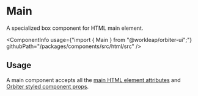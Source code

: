
<Meta of={MainStories} />

# Main

<Tagline>A specialized <Link href="?path=/docs/box--default-story">box</Link> component for HTML main element.</Tagline>

<ComponentInfo
    usage={"import { Main } from \"@workleap/orbiter-ui\";"}
    githubPath="/packages/components/src/html/src"
/>

## Usage

A main component accepts all the [main HTML element attributes](https://developer.mozilla.org/en-US/docs/Web/HTML/Element/main) and [Orbiter styled component props](?path=/docs/styling--docs).

<Canvas of={MainStories.Example} />
